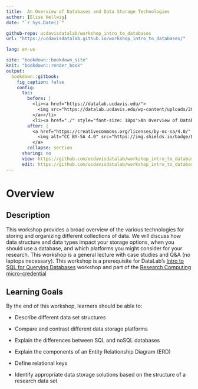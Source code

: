 ```yaml
---
title:  An Overview of Databases and Data Storage Technologies
author: [Elise Hellwig]
date: "`r Sys.Date()`"

github-repo: ucdavisdatalab/workshop_intro_to_databases
url: "https://ucdavisdatalab.github.io/workshop_intro_to_databases/"

lang: en-us

site: "bookdown::bookdown_site"
knit: "bookdown::render_book"
output:
  bookdown::gitbook:
    fig_caption: false
    config:
      toc:
        before: |
          <li><a href="https://datalab.ucdavis.edu/">
            <img src="https://datalab.ucdavis.edu/wp-content/uploads/2019/07/datalab-logo-full-color-rgb-1.png" style="height: 100%; width: 100%; object-fit: contain" />
          </a></li>
          <li><a href="./" style="font-size: 18px">An Overview of Databases and Data Storage Technologies</a></li>
        after: |
          <a href="https://creativecommons.org/licenses/by-nc-sa/4.0/" target="_blank">
            <img alt="CC BY-SA 4.0" src="https://img.shields.io/badge/License-CC%20BY--NC--SA%204.0-lightgrey.svg" style="float: right; padding-right: 10px;" />
          </a>
        collapse: section
      sharing: no
      view: https://github.com/ucdavisdatalab/workshop_intro_to_databases/blob/main/%s
      edit: https://github.com/ucdavisdatalab/workshop_intro_to_databases/edit/main/%s
---
```


# Overview {.unnumbered}

## Description

This workshop provides a broad overview of the various technologies for storing
and organizing different collections of data. We will discuss how data structure
and data types impact your storage options, when you should use a database, and
which platforms you might consider for your research. This workshop is a general
lecture with case studies and Q&A (no laptops necessary). This workshop is a
prerequisite for DataLab's [Intro to SQL for Querying Databases][sql] workshop
and part of the [Research Computing micro-credential][micro_cred]

## Learning Goals

By the end of this workshop, learners should be able to:

-   Describe different data set structures

-   Compare and contrast different data storage platforms

-   Explain the differences between SQL and noSQL databases

-   Explain the components of an Entity Relationship Diagram (ERD)

-   Define relational keys

-   Identify appropriate data storage solutions based on the structure
    of a research data set

[sql]: https://ucdavisdatalab.github.io/workshop_intro_to_sql/
[micro_cred]: https://gradpathways.ucdavis.edu/research-computing-pathway

